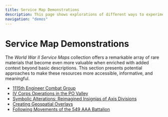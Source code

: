 ```yaml
---
title: Service Map Demonstrations
description: This page shows explorations of different ways to experiment with works in the collection.
navigation: "demos"
---
```


# Service Map Demonstrations

The *World War II Service Maps* collection offers a remarkable array of rare materials that become even more valuable
when enriched with added context beyond basic descriptions. This section presents potential approaches to make these
resources more accessible, informative, and meaningful.

* [1115th Engineer Combat Group](https://markpbaggett.github.io/tamu-service-maps/demos/1115th)
* [IV Corps Operations in the PO Valley](https://markpbaggett.github.io/tamu-service-maps/demos/iv_corps)
* [Symbolic Alterations: Reimagined Insignias of Axis Divisions](https://markpbaggett.github.io/tamu-service-maps/demos/malformed-insignias)
* [Creating Geospatial Overlays](https://markpbaggett.github.io/tamu-service-maps/demos/geospatial-overlay)
* [Following Movements of the 549 AAA Battalion](https://markpbaggett.github.io/tamu-service-maps/demos/549-aaa)
